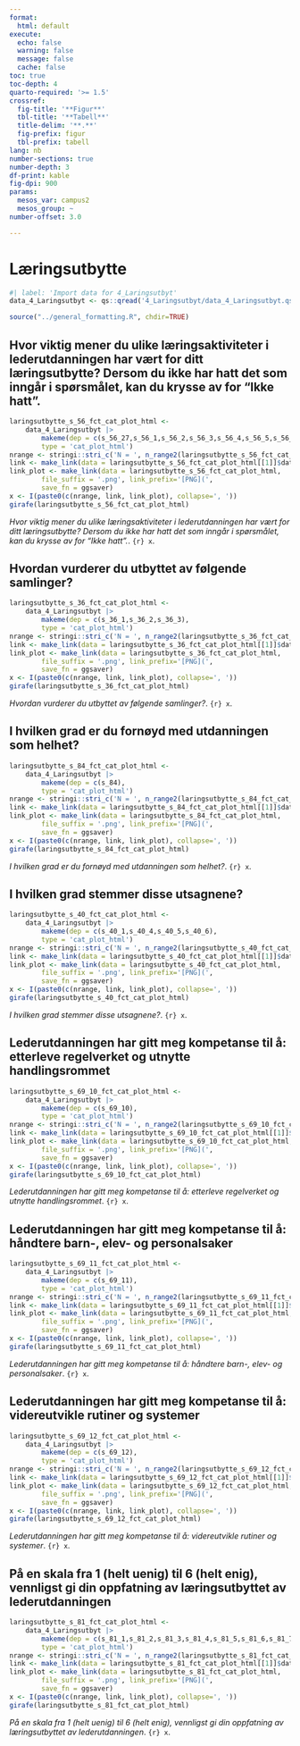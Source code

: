 ```yaml
---
format:
  html: default
execute:
  echo: false
  warning: false
  message: false
  cache: false
toc: true
toc-depth: 4
quarto-required: '>= 1.5'
crossref:
  fig-title: '**Figur**'
  tbl-title: '**Tabell**'
  title-delim: '**.**'
  fig-prefix: figur
  tbl-prefix: tabell
lang: nb
number-sections: true
number-depth: 3
df-print: kable
fig-dpi: 900
params:
  mesos_var: campus2
  mesos_group: ~
number-offset: 3.0

---
```

# Læringsutbytte
```r
#| label: 'Import data for 4_Laringsutbyt'
data_4_Laringsutbyt <- qs::qread('4_Laringsutbyt/data_4_Laringsutbyt.qs')
```
```r
source("../general_formatting.R", chdir=TRUE)
```

## Hvor viktig mener du ulike læringsaktiviteter i lederutdanningen har vært for ditt læringsutbytte? Dersom du ikke har hatt det som inngår i spørsmålet, kan du krysse av for "Ikke hatt".{#sec-Hvor-viktig-mener-du-ulike-laringsaktiviteter-i-lederutdanningen-har-vart-for-ditt-laringsutbytte-Dersom-du-ikke-har-hatt-det-som-inngar-i-sporsmalet-kan-du-krysse-av-for-Ikke-hatt--68}


::: {#fig-laringsutbytte-s-56-fct-cat-plot-html}

```r
laringsutbytte_s_56_fct_cat_plot_html <-
	data_4_Laringsutbyt |>
		makeme(dep = c(s_56_27,s_56_1,s_56_2,s_56_3,s_56_4,s_56_5,s_56_6,s_56_7,s_56_8,s_56_9,s_56_10,s_56_11,s_56_12,s_56_13),
		type = 'cat_plot_html')
nrange <- stringi::stri_c('N = ', n_range2(laringsutbytte_s_56_fct_cat_plot_html[[1]]))
link <- make_link(data = laringsutbytte_s_56_fct_cat_plot_html[[1]]$data)
link_plot <- make_link(data = laringsutbytte_s_56_fct_cat_plot_html,
		file_suffix = '.png', link_prefix='[PNG](',
		save_fn = ggsaver)
x <- I(paste0(c(nrange, link, link_plot), collapse=', '))
girafe(laringsutbytte_s_56_fct_cat_plot_html)
```

_Hvor viktig mener du ulike læringsaktiviteter i lederutdanningen har vært for ditt læringsutbytte? Dersom du ikke har hatt det som inngår i spørsmålet, kan du krysse av for "Ikke hatt"._. `{r} x`.

:::


## Hvordan vurderer du utbyttet av følgende samlinger?{#sec-Hvordan-vurderer-du-utbyttet-av-folgende-samlinger--50}


::: {#fig-laringsutbytte-s-36-fct-cat-plot-html}

```r
laringsutbytte_s_36_fct_cat_plot_html <-
	data_4_Laringsutbyt |>
		makeme(dep = c(s_36_1,s_36_2,s_36_3),
		type = 'cat_plot_html')
nrange <- stringi::stri_c('N = ', n_range2(laringsutbytte_s_36_fct_cat_plot_html[[1]]))
link <- make_link(data = laringsutbytte_s_36_fct_cat_plot_html[[1]]$data)
link_plot <- make_link(data = laringsutbytte_s_36_fct_cat_plot_html,
		file_suffix = '.png', link_prefix='[PNG](',
		save_fn = ggsaver)
x <- I(paste0(c(nrange, link, link_plot), collapse=', '))
girafe(laringsutbytte_s_36_fct_cat_plot_html)
```

_Hvordan vurderer du utbyttet av følgende samlinger?_. `{r} x`.

:::


## I hvilken grad er du fornøyd med utdanningen som helhet?{#sec-I-hvilken-grad-er-du-fornoyd-med-utdanningen-som-helhet--82}


::: {#fig-laringsutbytte-s-84-fct-cat-plot-html}

```r
laringsutbytte_s_84_fct_cat_plot_html <-
	data_4_Laringsutbyt |>
		makeme(dep = c(s_84),
		type = 'cat_plot_html')
nrange <- stringi::stri_c('N = ', n_range2(laringsutbytte_s_84_fct_cat_plot_html[[1]]))
link <- make_link(data = laringsutbytte_s_84_fct_cat_plot_html[[1]]$data)
link_plot <- make_link(data = laringsutbytte_s_84_fct_cat_plot_html,
		file_suffix = '.png', link_prefix='[PNG](',
		save_fn = ggsaver)
x <- I(paste0(c(nrange, link, link_plot), collapse=', '))
girafe(laringsutbytte_s_84_fct_cat_plot_html)
```

_I hvilken grad er du fornøyd med utdanningen som helhet?_. `{r} x`.

:::


## I hvilken grad stemmer disse utsagnene?{#sec-I-hvilken-grad-stemmer-disse-utsagnene--30}


::: {#fig-laringsutbytte-s-40-fct-cat-plot-html}

```r
laringsutbytte_s_40_fct_cat_plot_html <-
	data_4_Laringsutbyt |>
		makeme(dep = c(s_40_1,s_40_4,s_40_5,s_40_6),
		type = 'cat_plot_html')
nrange <- stringi::stri_c('N = ', n_range2(laringsutbytte_s_40_fct_cat_plot_html[[1]]))
link <- make_link(data = laringsutbytte_s_40_fct_cat_plot_html[[1]]$data)
link_plot <- make_link(data = laringsutbytte_s_40_fct_cat_plot_html,
		file_suffix = '.png', link_prefix='[PNG](',
		save_fn = ggsaver)
x <- I(paste0(c(nrange, link, link_plot), collapse=', '))
girafe(laringsutbytte_s_40_fct_cat_plot_html)
```

_I hvilken grad stemmer disse utsagnene?_. `{r} x`.

:::


## Lederutdanningen har gitt meg kompetanse til å: etterleve regelverket og utnytte handlingsrommet{#sec-Lederutdanningen-har-gitt-meg-kompetanse-til-a-etterleve-regelverket-og-utnytte-handlingsrommet-89}


::: {#fig-laringsutbytte-s-69-10-fct-cat-plot-html}

```r
laringsutbytte_s_69_10_fct_cat_plot_html <-
	data_4_Laringsutbyt |>
		makeme(dep = c(s_69_10),
		type = 'cat_plot_html')
nrange <- stringi::stri_c('N = ', n_range2(laringsutbytte_s_69_10_fct_cat_plot_html[[1]]))
link <- make_link(data = laringsutbytte_s_69_10_fct_cat_plot_html[[1]]$data)
link_plot <- make_link(data = laringsutbytte_s_69_10_fct_cat_plot_html,
		file_suffix = '.png', link_prefix='[PNG](',
		save_fn = ggsaver)
x <- I(paste0(c(nrange, link, link_plot), collapse=', '))
girafe(laringsutbytte_s_69_10_fct_cat_plot_html)
```

_Lederutdanningen har gitt meg kompetanse til å: etterleve regelverket og utnytte handlingsrommet_. `{r} x`.

:::


## Lederutdanningen har gitt meg kompetanse til å: håndtere barn-, elev- og personalsaker{#sec-Lederutdanningen-har-gitt-meg-kompetanse-til-a-handtere-barn-elev-og-personalsaker-77}


::: {#fig-laringsutbytte-s-69-11-fct-cat-plot-html}

```r
laringsutbytte_s_69_11_fct_cat_plot_html <-
	data_4_Laringsutbyt |>
		makeme(dep = c(s_69_11),
		type = 'cat_plot_html')
nrange <- stringi::stri_c('N = ', n_range2(laringsutbytte_s_69_11_fct_cat_plot_html[[1]]))
link <- make_link(data = laringsutbytte_s_69_11_fct_cat_plot_html[[1]]$data)
link_plot <- make_link(data = laringsutbytte_s_69_11_fct_cat_plot_html,
		file_suffix = '.png', link_prefix='[PNG](',
		save_fn = ggsaver)
x <- I(paste0(c(nrange, link, link_plot), collapse=', '))
girafe(laringsutbytte_s_69_11_fct_cat_plot_html)
```

_Lederutdanningen har gitt meg kompetanse til å: håndtere barn-, elev- og personalsaker_. `{r} x`.

:::


## Lederutdanningen har gitt meg kompetanse til å: videreutvikle rutiner og systemer{#sec-Lederutdanningen-har-gitt-meg-kompetanse-til-a-videreutvikle-rutiner-og-systemer-53}


::: {#fig-laringsutbytte-s-69-12-fct-cat-plot-html}

```r
laringsutbytte_s_69_12_fct_cat_plot_html <-
	data_4_Laringsutbyt |>
		makeme(dep = c(s_69_12),
		type = 'cat_plot_html')
nrange <- stringi::stri_c('N = ', n_range2(laringsutbytte_s_69_12_fct_cat_plot_html[[1]]))
link <- make_link(data = laringsutbytte_s_69_12_fct_cat_plot_html[[1]]$data)
link_plot <- make_link(data = laringsutbytte_s_69_12_fct_cat_plot_html,
		file_suffix = '.png', link_prefix='[PNG](',
		save_fn = ggsaver)
x <- I(paste0(c(nrange, link, link_plot), collapse=', '))
girafe(laringsutbytte_s_69_12_fct_cat_plot_html)
```

_Lederutdanningen har gitt meg kompetanse til å: videreutvikle rutiner og systemer_. `{r} x`.

:::


## På en skala fra 1 (helt uenig) til 6 (helt enig), vennligst gi din oppfatning av læringsutbyttet av lederutdanningen{#sec-Pa-en-skala-fra-1-helt-uenig-til-6-helt-enig-vennligst-gi-din-oppfatning-av-laringsutbyttet-av-lederutdanningen-04}


::: {#fig-laringsutbytte-s-81-fct-cat-plot-html}

```r
laringsutbytte_s_81_fct_cat_plot_html <-
	data_4_Laringsutbyt |>
		makeme(dep = c(s_81_1,s_81_2,s_81_3,s_81_4,s_81_5,s_81_6,s_81_7,s_81_8,s_81_9),
		type = 'cat_plot_html')
nrange <- stringi::stri_c('N = ', n_range2(laringsutbytte_s_81_fct_cat_plot_html[[1]]))
link <- make_link(data = laringsutbytte_s_81_fct_cat_plot_html[[1]]$data)
link_plot <- make_link(data = laringsutbytte_s_81_fct_cat_plot_html,
		file_suffix = '.png', link_prefix='[PNG](',
		save_fn = ggsaver)
x <- I(paste0(c(nrange, link, link_plot), collapse=', '))
girafe(laringsutbytte_s_81_fct_cat_plot_html)
```

_På en skala fra 1 (helt uenig) til 6 (helt enig), vennligst gi din oppfatning av læringsutbyttet av lederutdanningen_. `{r} x`.

:::
